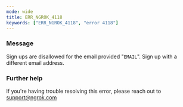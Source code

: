 ```yaml
---
mode: wide
title: ERR_NGROK_4118
keywords: ["ERR_NGROK_4118", "error 4118"]
---
```



### Message

Sign ups are disallowed for the email provided "`EMAIL`". Sign up with a different email address.

<ErrorDetails />

### Further help

If you're having trouble resolving this error, please reach out to [support@ngrok.com](mailto:support@ngrok.com?subject=Help%20with%20ERR_NGROK_4118)
